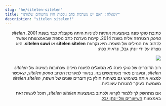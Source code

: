 ```yaml
---
slug: "he/sitelen-sitelen"
title: "שאלה: האם יש מערכות כתב נוספות חוץ מהשתים שלמדנו?"
description: "sitelen sitelen!"
---
```


<div dir="rtl">

כתיבת טוקי פונה באמצעות אותיות לטיניות היתה מקובלת כבר בשנת 2001. _sitelen pona_ הצטרפה אליה בשנת 2014. קיימת מערכת כתב נוספת שבאמצעותה אפשר לכתוב את המילים של השפה. היא נקראת **sitelen sitelen** או **sitelen suwi**. היא נוצרה על ידי יונתן גבל, ונראית ככה:

<img src="https://jonathangabel.com/images/t47/t47.09001_2_l.jpg" />

רוב הדוברים של טוקי פונה לא מסוגלים לפענח מילים שכתובות בשיטה של *sitelen sitelen*, ומעטים מאד משתמשים בה. בניגוד למערכת הכתב *sitelen pona*, שאפשר למצוא אותה בשימוש גם בשיחות חולין בין דוברים שונים של השפה, *sitelen sitelen* משמשת בעיקר למטרות עיצוביות. 

אם מתחשק לך ללמוד לקרוא ולכתוב באמצעות *sitelen sitelen*, תוכל לעשות זאת באמצעות [השיעורים של יונתן גבל](https://jonathangabel.com/toki-pona/).

</div>